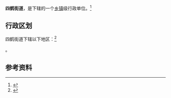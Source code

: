 {{中国乡级行政区|35/07/02/004/000}}

'''四鹤街道'''，是{{PRC admin/fullname|35/07/02/004/000|3}}下辖的一个[[乡镇|乡镇]]级行政单位。<ref>{{PRC admin/ref sgc|{{PRC admin/parent|35/07/02/004/000}}}}</ref>

== 行政区划 ==

四鹤街道下辖以下地区：<ref>{{PRC admin/ref sgc|35/07/02/004/000}}</ref>

{{PRC admin/children|35/07/02/004/000}}。

== 参考资料 ==

{{reflist}}

{{行政区划小作品}}
{{PRC admin/navcat|35/07/02/004/000}}